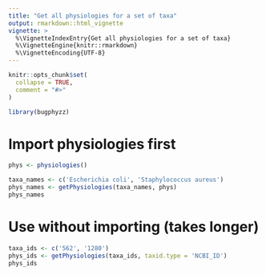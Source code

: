 ```yaml
---
title: "Get all physiologies for a set of taxa"
output: rmarkdown::html_vignette
vignette: >
  %\VignetteIndexEntry{Get all physiologies for a set of taxa}
  %\VignetteEngine{knitr::rmarkdown}
  %\VignetteEncoding{UTF-8}
---
```


```r
knitr::opts_chunk$set(
  collapse = TRUE,
  comment = "#>"
)
```

```r
library(bugphyzz)
```

# Import physiologies first

```r
phys <- physiologies()

taxa_names <- c('Escherichia coli', 'Staphylococcus aureus')
phys_names <- getPhysiologies(taxa_names, phys)
phys_names
```

# Use without importing (takes longer)

```r
taxa_ids <- c('562', '1280')
phys_ids <- getPhysiologies(taxa_ids, taxid.type = 'NCBI_ID')
phys_ids
```




